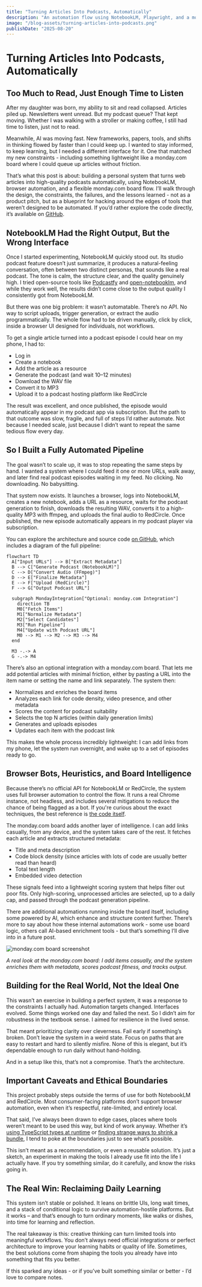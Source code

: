 ```yaml
---
title: "Turning Articles Into Podcasts, Automatically"
description: "An automation flow using NotebookLM, Playwright, and a monday.com board to convert articles into daily podcasts - perfect for busy parents who have time to listen but not to read."
image: "/blog-assets/turning-articles-into-podcasts.png"
publishDate: "2025-08-20"
---
```

# Turning Articles Into Podcasts, Automatically

## Too Much to Read, Just Enough Time to Listen

After my daughter was born, my ability to sit and read collapsed. Articles piled up. Newsletters went unread. But my podcast queue? That kept moving. Whether I was walking with a stroller or making coffee, I still had time to listen, just not to read.

Meanwhile, AI was moving fast. New frameworks, papers, tools, and shifts in thinking flowed by faster than I could keep up. I wanted to stay informed, to keep learning, but I needed a different interface for it. One that matched my new constraints - including something lightweight like a monday.com board where I could queue up articles without friction.

That’s what this post is about: building a personal system that turns web articles into high-quality podcasts automatically, using NotebookLM, browser automation, and a flexible monday.com board flow. I’ll walk through the design, the constraints, the failures, and the lessons learned - not as a product pitch, but as a blueprint for hacking around the edges of tools that weren’t designed to be automated. If you’d rather explore the code directly, it’s available on [GitHub](https://github.com/omril321/automated-notebooklm).

## NotebookLM Had the Right Output, But the Wrong Interface

Once I started experimenting, NotebookLM quickly stood out. Its studio podcast feature doesn’t just summarize, it produces a natural-feeling conversation, often between two distinct personas, that sounds like a real podcast. The tone is calm, the structure clear, and the quality genuinely high. I tried open-source tools like [Podcastfy](https://github.com/souzatharsis/podcastfy) and [open-notebooklm](https://github.com/gabrielchua/open-notebooklm), and while they work well, the results didn’t come close to the output quality I consistently got from NotebookLM.

But there was one big problem: it wasn’t automatable. There’s no API. No way to script uploads, trigger generation, or extract the audio programmatically. The whole flow had to be driven manually, click by click, inside a browser UI designed for individuals, not workflows.

To get a single article turned into a podcast episode I could hear on my phone, I had to:

- Log in
- Create a notebook
- Add the article as a resource
- Generate the podcast (and wait 10–12 minutes)
- Download the WAV file
- Convert it to MP3
- Upload it to a podcast hosting platform like RedCircle

The result was excellent, and once published, the episode would automatically appear in my podcast app via subscription. But the path to that outcome was slow, fragile, and full of steps I’d rather automate. Not because I needed scale, just because I didn’t want to repeat the same tedious flow every day.

## So I Built a Fully Automated Pipeline

The goal wasn’t to scale up, it was to stop repeating the same steps by hand. I wanted a system where I could feed it one or more URLs, walk away, and later find real podcast episodes waiting in my feed. No clicking. No downloading. No babysitting.

That system now exists. It launches a browser, logs into NotebookLM, creates a new notebook, adds a URL as a resource, waits for the podcast generation to finish, downloads the resulting WAV, converts it to a high-quality MP3 with ffmpeg, and uploads the final audio to RedCircle. Once published, the new episode automatically appears in my podcast player via subscription.

You can explore the architecture and source code [on GitHub](https://github.com/omril321/automated-notebooklm), which includes a diagram of the full pipeline:

```mermaid
flowchart TD
  A["Input URLs"] --> B["Extract Metadata"]
  B --> C["Generate Podcast (NotebookLM)"]
  C --> D["Convert Audio (FFmpeg)"]
  D --> E["Finalize Metadata"]
  E --> F["Upload (RedCircle)"]
  F --> G["Output Podcast URL"]

  subgraph MondayIntegration["Optional: monday.com Integration"]
    direction TB
    M0["Fetch Items"]
    M1["Normalize Metadata"]
    M2["Select Candidates"]
    M3["Run Pipeline"]
    M4["Update with Podcast URL"]
    M0 --> M1 --> M2 --> M3 --> M4
  end

  M3 -.-> A
  G -.-> M4

```

There’s also an optional integration with a monday.com board. That lets me add potential articles with minimal friction, either by pasting a URL into the item name or setting the name and link separately. The system then:

- Normalizes and enriches the board items
- Analyzes each link for code density, video presence, and other metadata
- Scores the content for podcast suitability
- Selects the top N articles (within daily generation limits)
- Generates and uploads episodes
- Updates each item with the podcast link

This makes the whole process incredibly lightweight: I can add links from my phone, let the system run overnight, and wake up to a set of episodes ready to go.

## Browser Bots, Heuristics, and Board Intelligence

Because there’s no official API for NotebookLM or RedCircle, the system uses full browser automation to control the flow. It runs a real Chrome instance, not headless, and includes several mitigations to reduce the chance of being flagged as a bot. If you're curious about the exact techniques, the best reference is [the code itself](https://github.com/omril321/automated-notebooklm).

The monday.com board adds another layer of intelligence. I can add links casually, from any device, and the system takes care of the rest. It fetches each article and extracts structured metadata:

- Title and meta description
- Code block density (since articles with lots of code are usually better read than heard)
- Total text length
- Embedded video detection

These signals feed into a lightweight scoring system that helps filter out poor fits. Only high-scoring, unprocessed articles are selected, up to a daily cap, and passed through the podcast generation pipeline.

There are additional automations running inside the board itself, including some powered by AI, which enhance and structure content further. There’s more to say about how these internal automations work - some use board logic, others call AI-based enrichment tools - but that’s something I’ll dive into in a future post.

![monday.com board screenshot](./monday-board-screenshot.png)

*A real look at the monday.com board: I add items casually, and the system enriches them with metadata, scores podcast fitness, and tracks output.*

## Building for the Real World, Not the Ideal One

This wasn’t an exercise in building a perfect system, it was a response to the constraints I actually had. Automation targets changed. Interfaces evolved. Some things worked one day and failed the next. So I didn’t aim for robustness in the textbook sense. I aimed for resilience in the lived sense.

That meant prioritizing clarity over cleverness. Fail early if something’s broken. Don’t leave the system in a weird state. Focus on paths that are easy to restart and hard to silently misfire. None of this is elegant, but it’s dependable enough to run daily without hand-holding.

And in a setup like this, that’s not a compromise. That’s the architecture.

## Important Caveats and Ethical Boundaries

This project probably steps outside the terms of use for both NotebookLM and RedCircle. Most consumer-facing platforms don’t support browser automation, even when it’s respectful, rate-limited, and entirely local.

That said, I’ve always been drawn to edge cases, places where tools weren’t meant to be used this way, but kind of work anyway. Whether it’s [using TypeScript types at runtime](https://engineering.monday.com/how-typescripts-compiler-helped-us-prevent-redux-performance-issues/) or [finding strange ways to shrink a bundle](https://engineering.monday.com/the-superpower-of-babel-how-we-saved-16-on-our-bundle-size/), I tend to poke at the boundaries just to see what’s possible.

This isn’t meant as a recommendation, or even a reusable solution. It’s just a sketch, an experiment in making the tools I already use fit into the life I actually have. If you try something similar, do it carefully, and know the risks going in.

## The Real Win: Reclaiming Daily Learning

This system isn’t stable or polished. It leans on brittle UIs, long wait times, and a stack of conditional logic to survive automation-hostile platforms. But it works – and that’s enough to turn ordinary moments, like walks or dishes, into time for learning and reflection.

The real takeaway is this: creative thinking can turn limited tools into meaningful workflows. You don’t always need official integrations or perfect architecture to improve your learning habits or quality of life. Sometimes, the best solutions come from shaping the tools you already have into something that fits you better.

If this sparked any ideas - or if you’ve built something similar or better - I’d love to compare notes.

